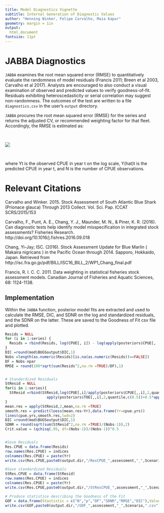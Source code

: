 ---
title: Model Diagnostics Vignette
subtitle: Internal Generation of Diagnostic Values
author: "Henning Winker, Felipe Carvalho, Maia Kapur"
geometry: margin = 1in
output:
  html_document
fontsize: 11pt
---

# JABBA Diagnostics

`JABBA` examines the root mean squared error (RMSE) to quantitatively evaluate the randomness of model residuals  (Francis 2011; Breen et al 2003, Carvalho et al 2017). Analysts are encouraged to also conduct a visual examination of observed and predicted values to verify goodness-of-fit. Residuals exhibiting heteroscedasticity or serial correlation may suggest non-randomness. The outcomes of the test are written to a file `diagnostics.csv` in the user's `output` directory.

`JABBA` procures the root mean squared error (RMSE) for the series and returns the adjusted CV, or recommended weighting factor for that fleet. Accordingly, the RMSE is estimated as:

<br>

<a href="http://tinypic.com?ref=33w5qox" target="_blank"><img src="http://i63.tinypic.com/33w5qox.png" border="0"></a>

<Br>

where Yt is the observed CPUE in year t on the log scale, Y(hat)t is the predicted CPUE in year t, and N is the number of CPUE observations.

# Relevant Citations
Carvalho and Winker. 2015. Stock Assessment of South Atlantic Blue Shark (Prionace glauca) Through 2013 Collect. Vol. Sci. Pap. ICCAT SCRS/2015/153   

Carvalho, F., Punt, A. E., Chang, Y. J., Maunder, M. N., & Piner, K. R. (2016). Can diagnostic tests help identify model misspecification in integrated stock assessments? Fisheries Research. http://doi.org/10.1016/j.fishres.2016.09.018

Chang, Yi-Jay; ISC. (2016). Stock Assessment Update for Blue Marlin ( Makaira nigricans ) in the Pacific Ocean through 2014. Sapporo, Hokkaido, Japan. Retrieved from http://isc.fra.go.jp/pdf/BILL/ISC16_BILL_2/WP1_Chang_final.pdf

Francis, R. I. C. C. 2011. Data weighting in statistical fisheries stock assessment models. Canadian Journal of Fisheries and Aquatic Sciences, 68: 1124-1138.

## Implementation

Within the `JABBA` function, posterior model fits are extracted and used to calculate the RMSE, DIC, and SDNR on the log and standardized residuals, and the SDNR on the latter. These are saved to the Goodness of Fit csv file and plotted.

```{r, eval = F,  tidy=TRUE, tidy.opts=list(width.cutoff=60)}
Resids = NULL
for (i in 1:series) {
  Resids = rbind(Resids, log(CPUE[, i]) - log(apply(posteriors$CPUE[, , i], 2, quantile, c(0.5))))
}
DIC =round(mod$BUGSoutput$DIC,1)
Nobs =length(as.numeric(Resids)[is.na(as.numeric(Resids))==FALSE])
DF = Nobs-npar
RMSE = round(100*sqrt(sum(Resids^2,na.rm =TRUE)/DF),1)


# Standardized Residuals
StResid = NULL
for(i in 1:series){
  StResid =rbind(StResid,log(CPUE[,i]/apply(posteriors$CPUE[,,i],2,quantile,c(0.5)))/
                   apply(posteriors$TOE[,,i],2,quantile,c(0.5))+0.5*apply(posteriors$TOE[,,i],2,quantile,c(0.5)))        
}
mean.res = apply(StResid,2,mean,na.rm =TRUE)
smooth.res = predict(loess(mean.res~Yr),data.frame(Yr=cpue.yrs))
lines(cpue.yrs,smooth.res,lwd=2)
DIC =round(mod$BUGSoutput$DIC,1)
SDNR = round(sqrt(sum(StResid^2,na.rm =TRUE)/(Nobs-1)),2)
Crit.value = (qchisq(.95, df=(Nobs-1))/(Nobs-1))^0.5


#Save Residuals 
Res.CPUE = data.frame(Resids)
row.names(Res.CPUE) = indices   
colnames(Res.CPUE) = paste(Yr)
write.csv(Res.CPUE,paste0(output.dir,"/ResCPUE_",assessment,"_",Scenario,".csv"))

#Save standardized Residuals 
StRes.CPUE = data.frame(StResid)
row.names(Res.CPUE) = indices   
colnames(Res.CPUE) = paste(Yr)
write.csv(Res.CPUE,paste0(output.dir,"/StResCPUE_",assessment,"_",Scenario,".csv"))

# Produce statistice describing the Goodness of the Fit
GOF = data.frame(Stastistic = c("N","p","DF","SDNR","RMSE","DIC"),Value = c(Nobs,npar,DF,SDNR,RMSE,DIC))
write.csv(GOF,paste0(output.dir,"/GOF_",assessment,"_",Scenario,".csv"))

```

